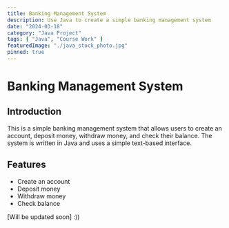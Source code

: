 ```yaml
---
title: Banking Management System
description: Use Java to create a simple banking management system
date: "2024-03-18"
category: "Java Project"
tags: [ "Java", "Course Work" ]
featuredImage: "./java_stock_photo.jpg"
pinned: true
---
```


# Banking Management System

## Introduction

This is a simple banking management system that allows users to create an account, deposit money, withdraw money, and check their balance. The system is written in Java and uses a simple text-based interface.

## Features

- Create an account
- Deposit money
- Withdraw money
- Check balance

[Will be updated soon] :))